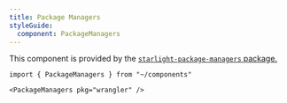 ```yaml
---
title: Package Managers
styleGuide:
  component: PackageManagers
---
```


This component is provided by the [`starlight-package-managers` package.](https://github.com/HiDeoo/starlight-package-managers)

```mdx live
import { PackageManagers } from "~/components"

<PackageManagers pkg="wrangler" />
```